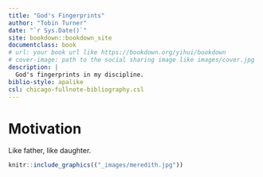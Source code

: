 ```yaml
--- 
title: "God's Fingerprints"
author: "Tobin Turner"
date: "`r Sys.Date()`"
site: bookdown::bookdown_site
documentclass: book
# url: your book url like https://bookdown.org/yihui/bookdown
# cover-image: path to the social sharing image like images/cover.jpg
description: |
  God's fingerprints in my discipline.
biblio-style: apalike
csl: chicago-fullnote-bibliography.csl
---
```


# Motivation

::: {.rmdimportant}

Like father, like daughter.

:::

```r
knitr::include_graphics(("_images/meredith.jpg"))
```


